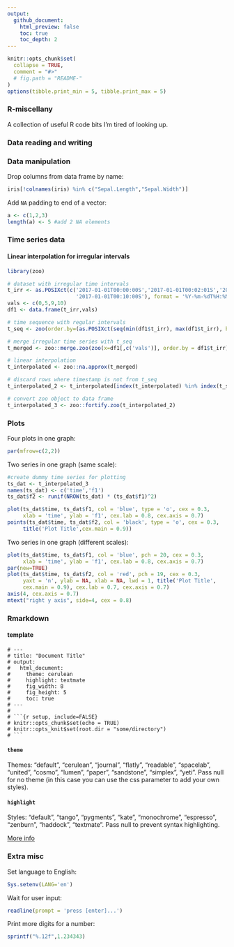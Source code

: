 ```yaml
---
output:
  github_document:
    html_preview: false
    toc: true
    toc_depth: 2
---
```


<!-- README.md is generated from README.Rmd. Please edit that file -->


```r
knitr::opts_chunk$set(
  collapse = TRUE,
  comment = "#>"
  # fig.path = "README-"
)
options(tibble.print_min = 5, tibble.print_max = 5)
```


### R-miscellany

A collection of useful R code bits I'm tired of looking up.

### Data reading and writing

### Data manipulation

Drop columns from data frame by name:
```r
iris[!colnames(iris) %in% c("Sepal.Length","Sepal.Width")]
```

Add `NA` padding to end of a vector:
```r
a <- c(1,2,3)
length(a) <- 5 #add 2 NA elements
```



### Time series data

#### Linear interpolation for irregular intervals
```r
library(zoo)

# dataset with irregular time intervals
t_irr <- as.POSIXct(c('2017-01-01T00:00:00S','2017-01-01T00:02:01S','2017-01-01T00:07:32S',
                      '2017-01-01T00:10:00S'), format = '%Y-%m-%dT%H:%M:%SS')
vals <- c(0,5,9,10)
df1 <- data.frame(t_irr,vals)

# time sequence with regular intervals
t_seq <- zoo(order.by=(as.POSIXct(seq(min(df1$t_irr), max(df1$t_irr), by = '1 min'))))

# merge irregular time series with t_seq
t_merged <- zoo::merge.zoo(zoo(x=df1[,c('vals')], order.by = df1$t_irr), t_seq)

# linear interpolation
t_interpolated <- zoo::na.approx(t_merged)

# discard rows where timestamp is not from t_seq
t_interpolated_2 <- t_interpolated[index(t_interpolated) %in% index(t_seq)]

# convert zoo object to data frame
t_interpolated_3 <- zoo::fortify.zoo(t_interpolated_2)
```


### Plots

Four plots in one graph:
```r
par(mfrow=c(2,2))
```

Two series in one graph (same scale):
```r
#create dummy time series for plotting
ts_dat <- t_interpolated_3
names(ts_dat) <- c('time','f1')
ts_dat$f2 <- runif(NROW(ts_dat) * (ts_dat$f1)^2)
```

```r
plot(ts_dat$time, ts_dat$f1, col = 'blue', type = 'o', cex = 0.3,
     xlab = 'time', ylab = 'f1', cex.lab = 0.8, cex.axis = 0.7)
points(ts_dat$time, ts_dat$f2, col = 'black', type = 'o', cex = 0.3,
     title('Plot Title',cex.main = 0.9))
```
Two series in one graph (different scales):
```r
plot(ts_dat$time, ts_dat$f1, col = 'blue', pch = 20, cex = 0.3,
     xlab = 'time', ylab = 'f1', cex.lab = 0.8, cex.axis = 0.7)
par(new=TRUE)
plot(ts_dat$time, ts_dat$f2, col = 'red', pch = 19, cex = 0.3,
     yaxt = 'n', ylab = NA, xlab = NA, lwd = 1, title('Plot Title',
     cex.main = 0.9), cex.lab = 0.7, cex.axis = 0.7)
axis(4, cex.axis = 0.7)
mtext("right y axis", side=4, cex = 0.8)
```


### Rmarkdown

#### template

```text
# ---
# title: "Document Title"
# output: 
#   html_document:
#     theme: cerulean
#     highlight: textmate
#     fig_width: 8
#     fig_height: 5
#     toc: true
# ---
# 
# ```{r setup, include=FALSE}
# knitr::opts_chunk$set(echo = TRUE)
# knitr::opts_knit$set(root.dir = "some/directory")
# ```

```

#### `theme`

Themes: "default", "cerulean", "journal", "flatly", "readable", "spacelab", "united", "cosmo", "lumen", "paper", "sandstone", "simplex", "yeti". Pass null for no theme (in this case you can use the css parameter to add your own styles).

#### `highlight`

Styles: "default", "tango", "pygments", "kate", "monochrome", "espresso", "zenburn", "haddock", "textmate". Pass null to prevent syntax highlighting.

[More info](https://rmarkdown.rstudio.com/html_document_format.html)

### Extra misc

Set language to English:
```r
Sys.setenv(LANG='en')
```

Wait for user input:
```r
readline(prompt = 'press [enter]...')
```

Print more digits for a number:
```r
sprintf("%.12f",1.234343)
```


